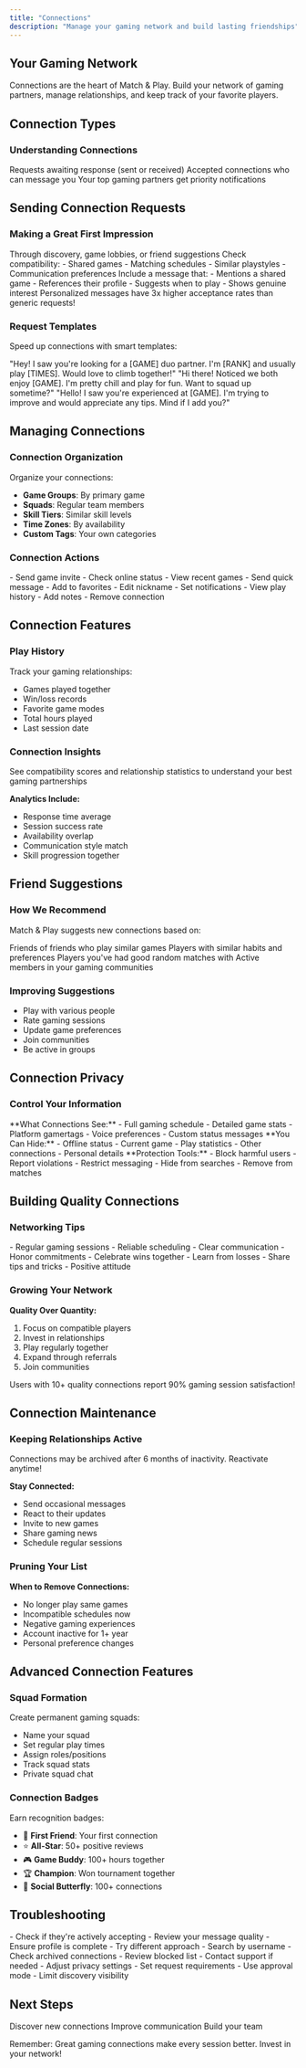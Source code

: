 ```yaml
---
title: "Connections"
description: "Manage your gaming network and build lasting friendships"
---
```


## Your Gaming Network

Connections are the heart of Match & Play. Build your network of gaming partners, manage relationships, and keep track of your favorite players.

## Connection Types

### Understanding Connections

<CardGroup cols={3}>
  <Card title="Pending" icon="clock" color="yellow">
    Requests awaiting response (sent or received)
  </Card>
  <Card title="Connected" icon="user-check" color="green">
    Accepted connections who can message you
  </Card>
  <Card title="Favorites" icon="star" color="purple">
    Your top gaming partners get priority notifications
  </Card>
</CardGroup>

## Sending Connection Requests

### Making a Great First Impression

<Steps>
  <Step title="Find a Player">
    Through discovery, game lobbies, or friend suggestions
  </Step>
  
  <Step title="Review Their Profile">
    Check compatibility:
    - Shared games
    - Matching schedules
    - Similar playstyles
    - Communication preferences
  </Step>
  
  <Step title="Send Personalized Request">
    Include a message that:
    - Mentions a shared game
    - References their profile
    - Suggests when to play
    - Shows genuine interest
  </Step>
</Steps>

<Tip>
  Personalized messages have 3x higher acceptance rates than generic requests!
</Tip>

### Request Templates

Speed up connections with smart templates:

<Tabs>
  <Tab title="Competitive">
    "Hey! I saw you're looking for a [GAME] duo partner. I'm [RANK] and usually play [TIMES]. Would love to climb together!"
  </Tab>
  
  <Tab title="Casual">
    "Hi there! Noticed we both enjoy [GAME]. I'm pretty chill and play for fun. Want to squad up sometime?"
  </Tab>
  
  <Tab title="Learning">
    "Hello! I saw you're experienced at [GAME]. I'm trying to improve and would appreciate any tips. Mind if I add you?"
  </Tab>
</Tabs>

## Managing Connections

### Connection Organization

<Card title="Smart Categories" icon="folder-tree">
  Organize your connections:
  
  - **Game Groups**: By primary game
  - **Squads**: Regular team members
  - **Skill Tiers**: Similar skill levels
  - **Time Zones**: By availability
  - **Custom Tags**: Your own categories
</Card>

### Connection Actions

<CardGroup cols={2}>
  <Card title="Quick Actions" icon="zap">
    - Send game invite
    - Check online status
    - View recent games
    - Send quick message
    - Add to favorites
  </Card>
  
  <Card title="Management Options" icon="cog">
    - Edit nickname
    - Set notifications
    - View play history
    - Add notes
    - Remove connection
  </Card>
</CardGroup>

## Connection Features

### Play History

Track your gaming relationships:

- Games played together
- Win/loss records
- Favorite game modes
- Total hours played
- Last session date

### Connection Insights

<Info>
  See compatibility scores and relationship statistics to understand your best gaming partnerships
</Info>

**Analytics Include:**
- Response time average
- Session success rate
- Availability overlap
- Communication style match
- Skill progression together

## Friend Suggestions

### How We Recommend

Match & Play suggests new connections based on:

<Steps>
  <Step title="Mutual Connections">
    Friends of friends who play similar games
  </Step>
  
  <Step title="Gaming Patterns">
    Players with similar habits and preferences
  </Step>
  
  <Step title="Positive Interactions">
    Players you've had good random matches with
  </Step>
  
  <Step title="Community Activity">
    Active members in your gaming communities
  </Step>
</Steps>

### Improving Suggestions

- Play with various people
- Rate gaming sessions
- Update game preferences
- Join communities
- Be active in groups

## Connection Privacy

### Control Your Information

<Tabs>
  <Tab title="Connection Settings">
    **What Connections See:**
    - Full gaming schedule
    - Detailed game stats
    - Platform gamertags
    - Voice preferences
    - Custom status messages
  </Tab>
  
  <Tab title="Privacy Options">
    **You Can Hide:**
    - Offline status
    - Current game
    - Play statistics
    - Other connections
    - Personal details
  </Tab>
  
  <Tab title="Block Features">
    **Protection Tools:**
    - Block harmful users
    - Report violations
    - Restrict messaging
    - Hide from searches
    - Remove from matches
  </Tab>
</Tabs>

## Building Quality Connections

### Networking Tips

<CardGroup cols={2}>
  <Card title="Be Consistent" icon="calendar-check">
    - Regular gaming sessions
    - Reliable scheduling
    - Clear communication
    - Honor commitments
  </Card>
  
  <Card title="Be Supportive" icon="hands-helping">
    - Celebrate wins together
    - Learn from losses
    - Share tips and tricks
    - Positive attitude
  </Card>
</CardGroup>

### Growing Your Network

**Quality Over Quantity:**
1. Focus on compatible players
2. Invest in relationships
3. Play regularly together
4. Expand through referrals
5. Join communities

<Check>
  Users with 10+ quality connections report 90% gaming session satisfaction!
</Check>

## Connection Maintenance

### Keeping Relationships Active

<Warning>
  Connections may be archived after 6 months of inactivity. Reactivate anytime!
</Warning>

**Stay Connected:**
- Send occasional messages
- React to their updates
- Invite to new games
- Share gaming news
- Schedule regular sessions

### Pruning Your List

**When to Remove Connections:**
- No longer play same games
- Incompatible schedules now
- Negative gaming experiences
- Account inactive for 1+ year
- Personal preference changes

## Advanced Connection Features

### Squad Formation

Create permanent gaming squads:

- Name your squad
- Set regular play times
- Assign roles/positions
- Track squad stats
- Private squad chat

### Connection Badges

Earn recognition badges:
- 🤝 **First Friend**: Your first connection
- ⭐ **All-Star**: 50+ positive reviews
- 🎮 **Game Buddy**: 100+ hours together
- 🏆 **Champion**: Won tournament together
- 👥 **Social Butterfly**: 100+ connections

## Troubleshooting

<AccordionGroup>
  <Accordion title="Request not accepted?">
    - Check if they're actively accepting
    - Review your message quality
    - Ensure profile is complete
    - Try different approach
  </Accordion>
  
  <Accordion title="Lost a connection?">
    - Search by username
    - Check archived connections
    - Review blocked list
    - Contact support if needed
  </Accordion>
  
  <Accordion title="Too many requests?">
    - Adjust privacy settings
    - Set request requirements
    - Use approval mode
    - Limit discovery visibility
  </Accordion>
</AccordionGroup>

## Next Steps

<CardGroup cols={3}>
  <Card title="Find Players" icon="search" href="/player-discovery">
    Discover new connections
  </Card>
  
  <Card title="Message Tips" icon="comment" href="/messaging">
    Improve communication
  </Card>
  
  <Card title="Squad Guide" icon="users" href="/features/squads">
    Build your team
  </Card>
</CardGroup>

Remember: Great gaming connections make every session better. Invest in your network!